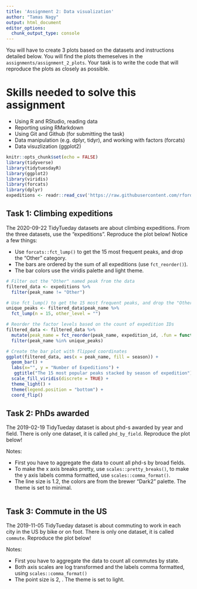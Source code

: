 ```yaml
---
title: 'Assignment 2: Data visualization'
author: "Tamas Nagy"
output: html_document
editor_options: 
  chunk_output_type: console
---
```


You will have to create 3 plots based on the datasets and instructions detailed below. You will find the plots themeselves in the `assignments/assignment_2_plots`. Your task is to write the code that will reproduce the plots as closely as possible.

# Skills needed to solve this assignment

-   Using R and RStudio, reading data
-   Reporting using RMarkdown
-   Using Git and Github (for submitting the task)
-   Data manipulation (e.g. dplyr, tidyr), and working with factors (forcats)
-   Data visuzlization (ggplot2)

```r
knitr::opts_chunk$set(echo = FALSE)
library(tidyverse)
library(tidytuesdayR)
library(ggplot2)
library(viridis)
library(forcats)
library(dplyr)
expeditions <- readr::read_csv('https://raw.githubusercontent.com/rfordatascience/tidytuesday/master/data/2020/2020-09-22/expeditions.csv') # We read the data
```

## Task 1: Climbing expeditions

The 2020-09-22 TidyTueday datasets are about climbing expeditions. From the three datasets, use the "expeditions". Reproduce the plot below! Notice a few things:

-   Use `forcats::fct_lump()` to get the 15 most frequent peaks, and drop the "Other" category.
-   The bars are ordered by the sum of all expeditions (use `fct_reorder()`).
-   The bar colors use the viridis palette and light theme.

```r
# Filter out the "Other" named peak from the data
filtered_data <- expeditions %>%
  filter(peak_name != "Other")

# Use fct_lump() to get the 15 most frequent peaks, and drop the "Other" named peak
unique_peaks <- filtered_data$peak_name %>%
  fct_lump(n = 15, other_level = "")

# Reorder the factor levels based on the count of expedition IDs
filtered_data <- filtered_data %>%
  mutate(peak_name = fct_reorder(peak_name, expedition_id, .fun = function(x) sum(!is.na(x)))) %>%
  filter(peak_name %in% unique_peaks)

# Create the bar plot with flipped coordinates
ggplot(filtered_data, aes(x = peak_name, fill = season)) +
  geom_bar() +
  labs(x="", y = "Number of Expeditions") +
   ggtitle("The 15 most popular peaks stacked by season of expedition") +
  scale_fill_viridis(discrete = TRUE) +
  theme_light() +
  theme(legend.position = "bottom") +
  coord_flip()
```

## Task 2: PhDs awarded

The 2019-02-19 TidyTueday dataset is about phd-s awarded by year and field. There is only one dataset, it is called `phd_by_field`. Reproduce the plot below!

Notes:

-   First you have to aggregate the data to count all phd-s by broad fields.
-   To make the x axis breaks pretty, use `scales::pretty_breaks()`, to make the y axis labels comma formatted, use `scales::comma_format()`.
-   The line size is 1.2, the colors are from the brewer "Dark2" palette. The theme is set to minimal.

```r

```

## Task 3: Commute in the US

The 2019-11-05 TidyTueday dataset is about commuting to work in each city in the US by bike or on foot. There is only one dataset, it is called `commute`. Reproduce the plot below!

Notes:

-   First you have to aggregate the data to count all commutes by state.
-   Both axis scales are log transformed and the labels comma formatted, using `scales::comma_format()`
-   The point size is 2, . The theme is set to light.

```r

```
